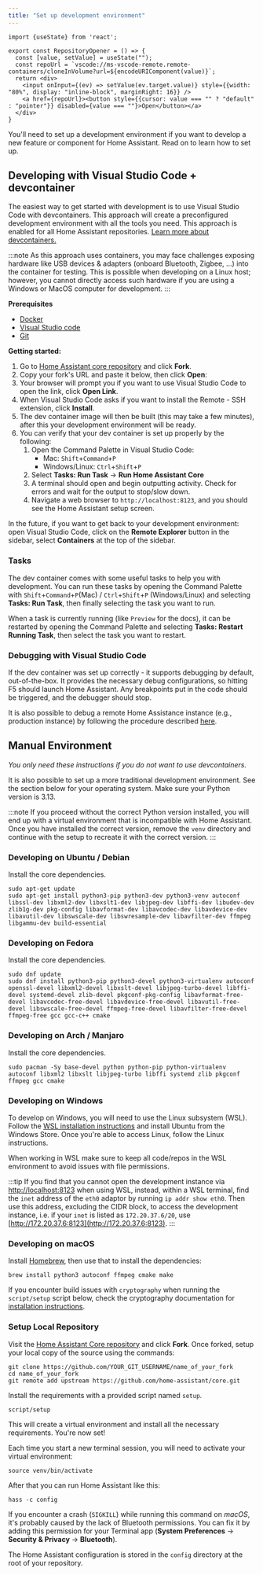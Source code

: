 ```yaml
---
title: "Set up development environment"
---
```


```mdx-code-block
import {useState} from 'react';

export const RepositoryOpener = () => {
  const [value, setValue] = useState("");
  const repoUrl = `vscode://ms-vscode-remote.remote-containers/cloneInVolume?url=${encodeURIComponent(value)}`;
  return <div>
    <input onInput={(ev) => setValue(ev.target.value)} style={{width: "80%", display: "inline-block", marginRight: 16}} />
    <a href={repoUrl}><button style={{cursor: value === "" ? "default" : "pointer"}} disabled={value === ""}>Open</button></a>
  </div>
}
```

You'll need to set up a development environment if you want to develop a new feature or component for Home Assistant. Read on to learn how to set up.

## Developing with Visual Studio Code + devcontainer

The easiest way to get started with development is to use Visual Studio Code with devcontainers. This approach will create a preconfigured development environment with all the tools you need. This approach is enabled for all Home Assistant repositories. [Learn more about devcontainers.](https://code.visualstudio.com/docs/devcontainers/containers)

:::note
As this approach uses containers, you may face challenges exposing hardware like USB devices & adapters (onboard Bluetooth, Zigbee, ...) into the container for testing. This is possible when developing on a Linux host; however, you cannot directly access such hardware if you are using a Windows or MacOS computer for development.
:::

**Prerequisites**

- [Docker](https://docs.docker.com/get-docker/)
- [Visual Studio code](https://code.visualstudio.com/)
- [Git](https://git-scm.com/)

**Getting started:**

1. Go to [Home Assistant core repository](https://github.com/home-assistant/core) and click **Fork**.
2. Copy your fork's URL and paste it below, then click **Open**:
   <RepositoryOpener />
3. Your browser will prompt you if you want to use Visual Studio Code to open the link, click **Open Link**.
4. When Visual Studio Code asks if you want to install the Remote - SSH extension, click **Install**.
5. The dev container image will then be built (this may take a few minutes), after this your development environment will be ready.
6. You can verify that your dev container is set up properly by the following:
    1. Open the Command Palette in Visual Studio Code:
        * Mac: `Shift`+`Command`+`P`
        * Windows/Linux: `Ctrl`+`Shift`+`P`
    2. Select **Tasks: Run Task** -> **Run Home Assistant Core**
    3. A terminal should open and begin outputting activity. Check for errors and wait for the output to stop/slow down.
    4. Navigate a web browser to `http://localhost:8123`, and you should see the Home Assistant setup screen.

In the future, if you want to get back to your development environment: open Visual Studio Code, click on the **Remote Explorer** button in the sidebar, select **Containers** at the top of the sidebar.

### Tasks

The dev container comes with some useful tasks to help you with development. You can run these tasks by opening the Command Palette with `Shift`+`Command`+`P`(Mac) / `Ctrl`+`Shift`+`P` (Windows/Linux) and selecting **Tasks: Run Task**, then finally selecting the task you want to run.

When a task is currently running (like `Preview` for the docs), it can be restarted by opening the Command Palette and selecting **Tasks: Restart Running Task**, then select the task you want to restart.

### Debugging with Visual Studio Code

If the dev container was set up correctly - it supports debugging by default, out-of-the-box. It provides the necessary debug configurations, so hitting F5 should launch Home Assistant. Any breakpoints put in the code should be triggered, and the debugger should stop. 

It is also possible to debug a remote Home Assistance instance (e.g., production instance) by following the procedure described [here](https://www.home-assistant.io/integrations/debugpy/).

## Manual Environment

_You only need these instructions if you do not want to use devcontainers._

It is also possible to set up a more traditional development environment. See the section below for your operating system. Make sure your Python version is 3.13.

:::note
If you proceed without the correct Python version installed, you will end up with a virtual environment that is incompatible with Home Assistant. Once you have installed the correct version, remove the `venv` directory and continue with the setup to recreate it with the correct version.
:::

### Developing on Ubuntu / Debian

Install the core dependencies.

```shell
sudo apt-get update
sudo apt-get install python3-pip python3-dev python3-venv autoconf libssl-dev libxml2-dev libxslt1-dev libjpeg-dev libffi-dev libudev-dev zlib1g-dev pkg-config libavformat-dev libavcodec-dev libavdevice-dev libavutil-dev libswscale-dev libswresample-dev libavfilter-dev ffmpeg libgammu-dev build-essential
```

### Developing on Fedora

Install the core dependencies.

```shell
sudo dnf update
sudo dnf install python3-pip python3-devel python3-virtualenv autoconf openssl-devel libxml2-devel libxslt-devel libjpeg-turbo-devel libffi-devel systemd-devel zlib-devel pkgconf-pkg-config libavformat-free-devel libavcodec-free-devel libavdevice-free-devel libavutil-free-devel libswscale-free-devel ffmpeg-free-devel libavfilter-free-devel ffmpeg-free gcc gcc-c++ cmake
```

### Developing on Arch / Manjaro

Install the core dependencies.

```shell
sudo pacman -Sy base-devel python python-pip python-virtualenv autoconf libxml2 libxslt libjpeg-turbo libffi systemd zlib pkgconf ffmpeg gcc cmake
```

### Developing on Windows

To develop on Windows, you will need to use the Linux subsystem (WSL). Follow the [WSL installation instructions](https://learn.microsoft.com/windows/wsl/install) and install Ubuntu from the Windows Store. Once you're able to access Linux, follow the Linux instructions.

When working in WSL make sure to keep all code/repos in the WSL environment to avoid issues with file permissions.

:::tip
If you find that you cannot open the development instance via [http://localhost:8123](http://localhost:8123) when using WSL, instead, within a WSL terminal, find the `inet` address of the `eth0` adaptor by running `ip addr show eth0`. Then use this address, excluding the CIDR block, to access the development instance, i.e. if your `inet` is listed as `172.20.37.6/20`, use [http://172.20.37.6:8123](http://172.20.37.6:8123).
:::

### Developing on macOS

Install [Homebrew](https://brew.sh/), then use that to install the dependencies:

```shell
brew install python3 autoconf ffmpeg cmake make
```

If you encounter build issues with `cryptography` when running the `script/setup` script below, check the cryptography documentation for [installation instructions](https://cryptography.io/en/latest/installation/#building-cryptography-on-macos).

### Setup Local Repository

Visit the [Home Assistant Core repository](https://github.com/home-assistant/core) and click **Fork**.
Once forked, setup your local copy of the source using the commands:

```shell
git clone https://github.com/YOUR_GIT_USERNAME/name_of_your_fork
cd name_of_your_fork
git remote add upstream https://github.com/home-assistant/core.git
```

Install the requirements with a provided script named `setup`.

```shell
script/setup
```

This will create a virtual environment and install all the necessary requirements. You're now set!

Each time you start a new terminal session, you will need to activate your virtual environment:

```shell
source venv/bin/activate
```

After that you can run Home Assistant like this:

```shell
hass -c config
```

If you encounter a crash (`SIGKILL`) while running this command on *macOS*, it's probably caused by the lack of Bluetooth permissions. You can fix it by adding this permission for your Terminal app (**System Preferences** -> **Security & Privacy** -> **Bluetooth**).

The Home Assistant configuration is stored in the `config` directory at the root of your repository.
